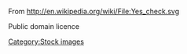 From http://en.wikipedia.org/wiki/File:Yes_check.svg

Public domain licence

[[Category:Stock images]]